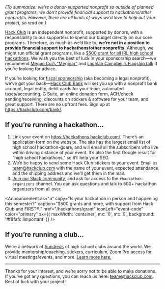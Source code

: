 
<Letterhead
title="Sponsorship"
desc="Looking to get hackathon/nonprofit sponsorship from Hack Club? Here’s the rundown."
img="https://workshop-cards.hackclub.com/Sponsorship.png?brand=HQ&fontSize=300px"
path="sponsorship.mdx">

_(To summarize: we’re a donor-supported nonprofit so outside of planned grant programs, we don't provide financial support to hackathons/other nonprofits. However, there are all kinds of ways we’d love to help out your project, so read on.)_

[Hack Club](https://hackclub.com/) is an independent nonprofit, supported by donors, with a responsibility to our supporters to spend our budget directly on our core programs. Therefore, as much as we’d like to, **we’re not in a position to provide financial support to hackathons/other nonprofits**. Although, we might run official grant programs, like a [$500 grant for all IRL high school hackathons](https://hackclub.com/hackathons/grant). We wish you the best of luck in your sponsorship search—we recommend [Megan Cui’s “Meginar”](https://youtu.be/tOmXzA4reTY) and [Lachlan Campbell’s Flagship talk](https://notebook.lachlanjc.com/2020-01-19_how_to_start_your_first_hackathon/) if you’re looking for advice.

If you’re looking for [fiscal sponsorship](https://en.wikipedia.org/wiki/Fiscal_sponsorship) (aka becoming a legal nonprofit), we’ve got your back—[Hack Club Bank](https://hackclub.com/bank/) will set you up with a nonprofit bank account, legal entity, debit cards for your team, automated taxes/accounting, G Suite, an online donation form, ACH/check sending/receiving, discounts on stickers & software for your team, and great support. There are no upfront fees. Sign up at <https://hackclub.com/bank/>.

## If you’re running a hackathon…

1. Link your event on <https://hackathons.hackclub.com/>. There’s an application form on the website. The site has the largest email list of high school hackathon-goers, and will email all the subscribers who live within driving distance of your event. It’s also the first Google result for “high school hackathons,” so it’ll help your SEO.
3. We’d be happy to send some Hack Club stickers to your event. Email us <team@hackclub.com> with the name of your event, expected attendance, and the shipping address and we’ll get them in the mail.
4. [Join our Slack community](https://hackclub.com/slack/), and ask for access to the `#hackathon-organizers` channel. You can ask questions and talk to 500+ hackathon organizers from all over.

<Announcement
as="a"
copy="Is your hackathon in person and happening this semester?"
caption="$500 grants and more, with support from Hack Club and FIRST®."
href="/hackathons/grant"
iconLeft="event-code"
color="primary"
sx={{
    maxWidth: 'container',
    mx: '0',
    mt: '0',
    background: '#f9fafc !important'
}}
/>

## If you’re running a club…

We’re a network of [hundreds](https://hackclub.com/map/) of high school clubs around the world. We provide mentorship/coaching, stickers, curriculum, Zoom Pro access for virtual meetings/events, and more. [Learn more here.](https://hackclub.com/clubs/)

---

Thanks for your interest, and we’re sorry not to be able to make donations. If you’ve got any questions, you can reach us here: <team@hackclub.com>. Best of luck with your project!

</Letterhead>
